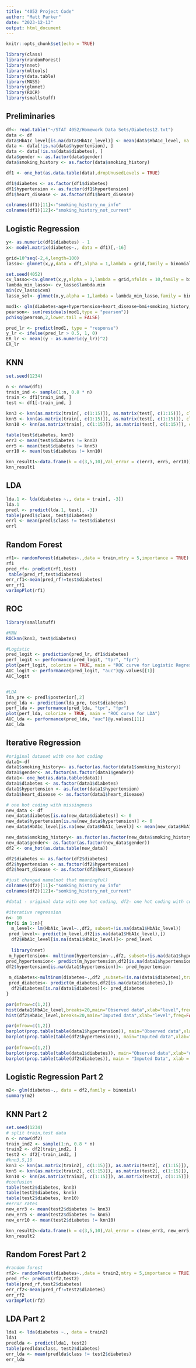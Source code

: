 ```yaml
---
title: "4052 Project Code"
author: "Matt Parker"
date: "2023-12-13"
output: html_document
---
```


```r
knitr::opts_chunk$set(echo = TRUE)
```

```r
library(class)
library(randomForest)
library(nnet)
library(mltools)
library(data.table)
library(MASS)
library(glmnet)
library(ROCR)
library(smallstuff)
```

## Preliminaries

```r
df<- read.table("~/STAT 4052/Homework Data Sets/Diabetes12.txt")
data <- df
data$HbA1c_level[is.na(data$HbA1c_level)] <- mean(data$HbA1c_level, na.rm = TRUE)
data <- data[!is.na(data$hypertension), ]
data <- data[!is.na(data$diabetes), ]
data$gender <- as.factor(data$gender)
data$smoking_history <- as.factor(data$smoking_history)

df1 <- one_hot(as.data.table(data),dropUnusedLevels = TRUE)

df1$diabetes <- as.factor(df1$diabetes)
df1$hypertension <- as.factor(df1$hypertension)
df1$heart_disease <- as.factor(df1$heart_disease)

colnames(df1)[11]<-"smoking_history_no_info"
colnames(df1)[12]<-"smoking_history_not_current"
```

## Logistic Regression

```r
y<- as.numeric(df1$diabetes) - 1
x<- model.matrix(diabetes~., data = df1)[,-16]

grid=10^seq(-2,4,length=100)
lasso<- glmnet(x,y,data = df1,alpha = 1,lambda = grid,family = binomial)

set.seed(4052)
cv_lasso<-cv.glmnet(x,y,alpha = 1,lambda = grid,nfolds = 10,family = binomial)
lambda_min_lasso<- cv_lasso$lambda.min
min(cv_lasso$cvm)
lasso_sel<- glmnet(x,y,alpha = 1,lambda = lambda_min_lasso,family = binomial)

mod1<- glm(diabetes~age+hypertension+heart_disease+bmi+smoking_history_no_info+HbA1c_level,data = df1,family = binomial)
pearson<- sum(residuals(mod1,type = "pearson"))
pchisq(pearson,2,lower.tail = FALSE)

pred_lr <- predict(mod1, type = "response")
y_lr <- ifelse(pred_lr > 0.5, 1, 0)
ER_lr <- mean((y - as.numeric(y_lr))^2)
ER_lr
```

## KNN

```r
set.seed(1234)

n <- nrow(df1)
train_ind <- sample(1:n, 0.8 * n)
train <- df1[train_ind, ]
test <- df1[-train_ind, ]

knn3 <- knn(as.matrix(train[, c(1:15)]), as.matrix(test[, c(1:15)]), cl = train$diabetes, k = 3, prob = TRUE)
knn5 <- knn(as.matrix(train[, c(1:15)]), as.matrix(test[, c(1:15)]), cl = train$diabetes, k = 5)
knn10 <- knn(as.matrix(train[, c(1:15)]), as.matrix(test[, c(1:15)]), cl = train$diabetes, k = 10)

table(test$diabetes, knn3)
err3 <- mean(test$diabetes != knn3)
err5 <- mean(test$diabetes != knn5)
err10 <- mean(test$diabetes != knn10)

knn_result1<-data.frame(k = c(3,5,10),Val_error = c(err3, err5, err10))
knn_result1
```

## LDA

```r
lda.1 <- lda(diabetes ~., data = train[, -3])
lda.1
predl <- predict(lda.1, test[, -3])
table(predl$class, test$diabetes)
errl <- mean(predl$class != test$diabetes)
errl
```

## Random Forest

```r
rf1<- randomForest(diabetes~.,data = train,mtry = 5,importance = TRUE)
rf1
pred_rf<- predict(rf1,test)
 table(pred_rf,test$diabetes)
err_rf1<-mean(pred_rf!=test$diabetes)
err_rf1
varImpPlot(rf1)
```

## ROC

```r
library(smallstuff)

#KNN
ROCknn(knn3, test$diabetes)

#Logistic
pred_logit <- prediction(pred_lr, df1$diabetes)
perf_logit <- performance(pred_logit, "tpr", "fpr")
plot(perf_logit, colorize = TRUE, main = "ROC curve for Logistic Regression")
AUC_logit <- performance(pred_logit, "auc")@y.values[[1]]
AUC_logit


#LDA
lda_pre <- predl$posterior[,2]
pred_lda <- prediction(lda_pre, test$diabetes)
perf_lda <- performance(pred_lda, "tpr", "fpr")
plot(perf_lda, colorize = TRUE, main = "ROC curve for LDA")
AUC_lda <- performance(pred_lda, "auc")@y.values[[1]]
AUC_lda
```


## Iterative Regression

```r
#original dataset with one hot coding 
data1<-df
data1$smoking_history<- as.factor(as.factor(data1$smoking_history))
data1$gender<- as.factor(as.factor(data1$gender))
data1<- one_hot(as.data.table(data1))
data1$diabetes <- as.factor(data1$diabetes)
data1$hypertension <- as.factor(data1$hypertension)
data1$heart_disease <- as.factor(data1$heart_disease)

# one hot coding with missingness
new_data <- df
new_data$diabetes[is.na(new_data$diabetes)] <- 0
new_data$hypertension[is.na(new_data$hypertension)] <- 0
new_data$HbA1c_level[is.na(new_data$HbA1c_level)] <- mean(new_data$HbA1c_level,na.rm= TRUE)

new_data$smoking_history<- as.factor(as.factor(new_data$smoking_history))
new_data$gender<- as.factor(as.factor(new_data$gender))
df2 <- one_hot(as.data.table(new_data))

df2$diabetes <- as.factor(df2$diabetes)
df2$hypertension <- as.factor(df2$hypertension)
df2$heart_disease <- as.factor(df2$heart_disease)

#just changed name(not that meaningful)
colnames(df2)[11]<-"somking_history_no_info"
colnames(df2)[12]<-"somking_history_not_current"
```


```r
#data1 - original data with one hot coding, df2- one hot coding with correcting missingness 

#iterative regression
n<- 10
for(i in 1:n){
  m_level<- lm(HbA1c_level~.,df2, subset=!is.na(data1$HbA1c_level))
 pred_level<- predict(m_level,df2[is.na(data1$HbA1c_level),])
  df2$HbA1c_level[is.na(data1$HbA1c_level)]<- pred_level
  
  library(nnet)
 m_hypertension<- multinom(hypertension~.,df2, subset=!is.na(data1$hypertension),trace = FALSE)
pred_hypertension<- predict(m_hypertension,df2[is.na(data1$hypertension),])
df2$hypertension[is.na(data1$hypertension)]<- pred_hypertension
 
 m_diabetes<-multinom(diabetes~.,df2 ,subset=!is.na(data1$diabetes),trace=FALSE)
 pred_diabetes<- predict(m_diabetes,df2[is.na(data1$diabetes),])
  df2$diabetes[is.na(data1$diabetes)]<- pred_diabetes
}

par(mfrow=c(1,2))
hist(data1$HbA1c_level,breaks=20,main="Observed data",xlab="level",freq=FALSE)
hist(df2$HbA1c_level,breaks=20,main="Imputed data",xlab="level",freq=FALSE)

par(mfrow=c(1,2))
barplot(prop.table(table(data1$hypertension)), main="Observed data",xlab="hypertension")
barplot(prop.table(table(df2$hypertension)), main="Imputed data",xlab="hypertension")
 
par(mfrow=c(1,2))
barplot(prop.table(table(data1$diabetes)), main="Observed data",xlab="diabetes")
barplot(prop.table(table(df2$diabetes)), main = "Imputed Data", xlab = "diabetes")
```

## Logistic Regression Part 2

```r
m2<- glm(diabetes~., data = df2,family = binomial)
summary(m2)
```

## KNN Part 2

```r
set.seed(1234)
# split train,test data
n <- nrow(df2)
train_ind2 <- sample(1:n, 0.8 * n)
train2 <- df2[train_ind2, ]
test2 <- df2[-train_ind2, ]
#knn3,5,10
knn3 <- knn(as.matrix(train2[, c(1:15)]), as.matrix(test2[, c(1:15)]), cl = train2$diabetes, k = 3)
knn5 <- knn(as.matrix(train2[, c(1:15)]), as.matrix(test2[, c(1:15)]), cl = train2$diabetes, k = 5)
knn10 <- knn(as.matrix(train2[, c(1:15)]), as.matrix(test2[, c(1:15)]), cl = train2$diabetes, k = 10)
#confusion
table(test2$diabetes, knn3)
table(test2$diabetes, knn5)
table(test2$diabetes, knn10)
#error rates
new_err3 <- mean(test2$diabetes != knn3)
new_err5 <- mean(test2$diabetes != knn5)
new_err10 <- mean(test2$diabetes != knn10)

knn_result2<-data.frame(k = c(3,5,10),Val_error = c(new_err3, new_err5, new_err10))
knn_result2
```

## Random Forest Part 2

```r
#random forest
rf2<- randomForest(diabetes~.,data = train2,mtry = 5,importance = TRUE)
pred_rf<- predict(rf2,test2)
table(pred_rf,test2$diabetes)
err_rf2<-mean(pred_rf!=test2$diabetes)
err_rf2
varImpPlot(rf2)
```

## LDA Part 2

```r
lda1 <- lda(diabetes ~., data = train2)
lda1
predlda <- predict(lda1, test2)
table(predlda$class, test2$diabetes)
err_lda <- mean(predlda$class != test2$diabetes)
err_lda
```


